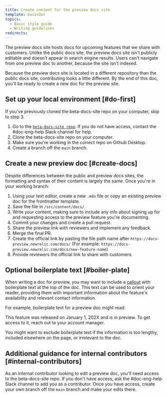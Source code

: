 ```yaml
---
title: Create content for the preview docs site
template: basicDoc
topics:
  - Basic style guide
  - Writing guidelines
redirects:
---
```


The preview docs site hosts docs for upcoming features that we share with customers. Unlike the public docs site, the preview docs site isn't publicly editable and doesn't appear in search engine results. Users can't navigate from one preview doc to another, because the site isn't indexed.

Because the preview docs site is located in a different repository than the public docs site, contributing looks a little different. By the end of this doc, you'll be ready to create a new doc for the preview site.

## Set up your local environment [#do-first]

If you've previously cloned the beta-docs-site repo on your computer, skip to step 3.

1. Go to the [`beta-docs-site repo`](https://github.com/newrelic/beta-docs-site). If you do not have access, contact the #doc-eng-help Slack channel for help.
2. Clone the beta-docs-site repo on your computer.
3. Make sure you're working in the correct repo on Github Desktop.
4. Create a branch off the `main` branch.

## Create a new preview doc [#create-docs]

Despite differences between the public and preview docs sites, the formatting and syntax of their content is largely the same. Once you're in your working branch:

1. Using your text editor, create a new `.mdx` file or copy an existing preview doc for the frontmatter template.
2. Save the file in `/src/content/docs/`.
3. Write your content, making sure to include any info about signing up for and requesting access to the preview feature you're documenting.
4. Commit your changes and create a pull request.
5. Share the preview link with reviewers and implement any feedback.
6. Merge the final PR.
7. Create the official link by pasting the file path name after `https://docs-preview.newrelic.com/docs/` (For example: `https://docs-preview.newrelic.com/docs/new-feature-name`)
8. Provide reviewers the official link to share with customers.

## Optional boilerplate text [#boiler-plate]

When writing a doc for preview, you may want to include a [callout](/docs/style-guide/formatting/callouts/) with boilerplate text at the top of the doc. This text can be used to orient your reader, providing them with important information about the feature's availability and relevant contact information.

For example, boilerplate text for a preview doc might read:

<Callout variant="caution" title="Preview">
  This feature was released on January 1, 202X and is in preview. To get access to it, reach out to your account manager.
</Callout>

You might want to exclude boilerplate text if the information is too lengthy, included elsewhere on the page, or irrelevant to the doc.

## Additional guidance for internal contributors [#internal-contributors]

As an internal contributor looking to edit a preview doc, you'll need access to the beta-docs-site repo. If you don't have access, ask the #doc-eng-help Slack channel to add you as a contributor. Once you have access, create your own branch off the `main` branch and make your edits there.
